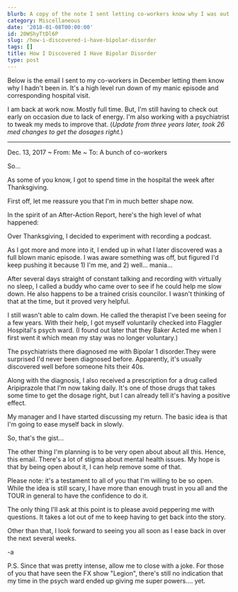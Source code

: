 ```yaml
---
blurb: A copy of the note I sent letting co-workers know why I was out.
category: Miscellaneous
date: '2018-01-08T00:00:00'
id: 20WShyTtDl6P
slug: /how-i-discovered-i-have-bipolar-disorder
tags: []
title: How I Discovered I Have Bipolar Disorder
type: post
---
```


Below is the email I sent to my co-workers in December letting them know why I hadn't been in. It's a high level run down of my manic episode and corresponding hospital visit.

I am back at work now. Mostly full time. But, I'm still having to check out early on occasion due to lack of energy. I'm also working with a psychiatrist to tweak my meds to improve that. (_Update from three years later, took 26 med changes to get the dosages right._)

---


Dec. 13, 2017 ~ From: Me ~ To: A bunch of co-workers

So...

As some of you know, I got to spend time in the hospital the week after Thanksgiving.

First off, let me reassure you that I'm in much better shape now.

In the spirit of an After-Action Report, here's the high level of what happened:

Over Thanksgiving, I decided to experiment with recording a podcast.

As I got more and more into it, I ended up in what I later discovered was a full blown manic episode. I was aware something was off, but figured I'd keep pushing it because 1) I'm me, and 2) well... mania...

After several days straight of constant talking and recording with virtually no sleep, I called a buddy who came over to see if he could help me slow down. He also happens to be a trained crisis councilor. I wasn't thinking of that at the time, but it proved very helpful.

I still wasn't able to calm down. He called the therapist I've been seeing for a few years. With their help, I got myself voluntarily checked into Flaggler Hospital's psych ward. (I found out later that they Baker Acted me when I first went it which mean my stay was no longer voluntary.)

The psychiatrists there diagnosed me with Bipolar 1 disorder.They were surprised I'd never been diagnosed before. Apparently, it's usually discovered well before someone hits their 40s.

Along with the diagnosis, I also received a prescription for a drug called Aripiprazole that I'm now taking daily. It's one of those drugs that takes some time to get the dosage right, but I can already tell it's having a positive effect.

My manager and I have started discussing my return. The basic idea is that I'm going to ease myself back in slowly.

So, that's the gist...

The other thing I'm planning is to be very open about about all this. Hence, this email. There's a lot of stigma about mental health issues. My hope is that by being open about it, I can help remove some of that.

Please note: it's a testament to all of you that I'm willing to be so open. While the idea is still scary, I have more than enough trust in you all and the TOUR in general to have the confidence to do it.

The only thing I'll ask at this point is to please avoid peppering me with questions. It takes a lot out of me to keep having to get back into the story.

Other than that, I look forward to seeing you all soon as I ease back in over the next several weeks.

-a

P.S. Since that was pretty intense, allow me to close with a joke. For those of you that have seen the FX show "Legion", there's still no indication that my time in the psych ward ended up giving me super powers.... yet.